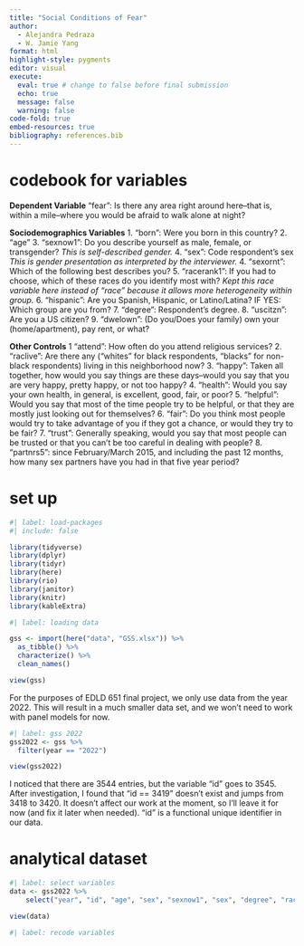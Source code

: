 ```yaml
---
title: "Social Conditions of Fear"
author:
  - Alejandra Pedraza
  - W. Jamie Yang
format: html
highlight-style: pygments
editor: visual
execute:
  eval: true # change to false before final submission
  echo: true
  message: false
  warning: false
code-fold: true
embed-resources: true
bibliography: references.bib
---
```


# codebook for variables

**Dependent Variable**
"fear": Is there any area right around here--that is, within a mile--where you would be afraid to walk alone at night?

**Sociodemographics Variables**
1. "born": Were you born in this country?
2. "age"
3. "sexnow1": Do you describe yourself as male, female, or transgender? 
*This is self-described gender.*
4. "sex": Code respondent's sex
*This is gender presentation as interpreted by the interviewer.*
4. "sexornt": Which of the following best describes you? 
5. "racerank1": If you had to choose, which of these races do you identify most with? 
*Kept this race variable here instead of "race" because it allows more heterogeneity within group.*
6. "hispanic": Are you Spanish, Hispanic, or Latino/Latina? IF YES: Which group are you from?
7. "degree": Respondent's degree.
8. "uscitzn": Are you a US citizen?
9. "dwelown": (Do you/Does your family) own your (home/apartment), pay rent, or what?

**Other Controls**
1 "attend": How often do you attend religious services?
2. "raclive": Are there any ("whites" for black respondents, "blacks" for non-black respondents) living in this neighborhood now?
3. "happy": Taken all together, how would you say things are these days--would you say that you are very happy, pretty happy, or not too happy?
4. "health": Would you say your own health, in general, is excellent, good, fair, or poor?
5. "helpful": Would you say that most of the time people try to be helpful, or that they are mostly just looking out for themselves?
6. "fair": Do you think most people would try to take advantage of you if they got a chance, or would they try to be fair?
7. "trust": Generally speaking, would you say that most people can be trusted or that you can't be too careful in dealing with people?
8. "partnrs5": since February/March 2015, and including the past 12 months, how many sex partners have you had in that five year period? 


# set up 

```r
#| label: load-packages
#| include: false

library(tidyverse)
library(dplyr)
library(tidyr)
library(here)
library(rio)
library(janitor)
library(knitr)
library(kableExtra)
```

```r
#| label: loading data 

gss <- import(here("data", "GSS.xlsx")) %>%
  as_tibble() %>% 
  characterize() %>% 
  clean_names()

view(gss)
```

For the purposes of EDLD 651 final project, we only use data from the year 2022. This will result in a much smaller data set, and we won't need to work with panel models for now.

```r
#| label: gss 2022
gss2022 <- gss %>% 
  filter(year == "2022") 

view(gss2022)
```

I noticed that there are 3544 entries, but the  variable "id" goes to 3545. After investigation, I found that "id == 3419" doesn't exist and jumps from 3418 to 3420. It doesn't affect our work at the moment, so I'll leave it for now (and fix it later when needed). "id" is a functional unique identifier in our data.


# analytical dataset

```r
#| label: select variables
data <- gss2022 %>% 
    select("year", "id", "age", "sex", "sexnow1", "sex", "degree", "race", "born", "attend", "raclive", "happy", "health", "helpful", "fair", "trust", "fear",  "partnrs5", "sexornt", "hispanic", "racerank1", "uscitzn", "dwelown") 

view(data)
```


```r
#| label: recode variables

```











